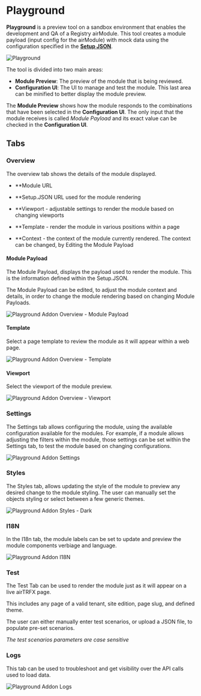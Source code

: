 ---
---


# Playground

<Cards>
  <Card
    title="Try the Playground"
    arrow
    href="https://everymundo.github.io/developer-hub/playground"
  />
</Cards>

**Playground** is a preview tool on a sandbox environment that enables the development and QA of a Registry airModule. This tool creates a module payload (input config for the airModule) with mock data using the configuration specified in the [**Setup JSON**](/learning/setup-file).

![Playground](@/assets/images/learning/playground-cover.png)

The tool is divided into two main areas:

- **Module Preview**: The preview of the module that is being reviewed.
- **Configuration UI**: The UI to manage and test the module. This last area can be minified to better display the module preview.

The **Module Preview** shows how the module responds to the combinations that have been selected in the **Configuration UI**. The only input that the module receives is called _Module Payload_ and its exact value can be checked in the **Configuration UI**.

## Tabs

### Overview

The overview tab shows the details of the module displayed. 

- **Module URL 

- **Setup.JSON URL used for the module rendering

- **Viewport - adjustable settings to render the module based on changing  viewports

- **Template - render the module in various positions within a page

- **Context - the context of the module currently rendered. The context can be changed, by Editing the Module Payload

#### Module Payload

The Module Payload, displays the payload used to render the module. This is the information defined within the Setup.JSON. 

The Module Payload can be edited, to adjust the module context and details, in order to change the module rendering based on changing Module Payloads. 

![Playground Addon Overview - Module Payload](@/assets/images/learning/playground-module-payload.png)

#### Template

Select a page template to review the module as it will appear within a web page. 

![Playground Addon Overview - Template](@/assets/images/learning/playground-sample-page.png)

#### Viewport

Select the viewport of the module preview. 

![Playground Addon Overview - Viewport](@/assets/images/learning/playground-mobile-viewport.png)

### Settings

The Settings tab allows configuring the module, using the available configuration available for the modules. For example, if a module allows adjusting the filters within the module, those settings can be set within the Settings tab, to test the module based on changing configurations. 

![Playground Addon Settings](@/assets/images/learning/playground-addon-settings.png)

### Styles

The Styles tab, allows updating the style of the module to preview any desired change to the module styling. The user can manually set the objects styling or select between a few generic themes.

![Playground Addon Styles - Dark](@/assets/images/learning/playground-addon-styles-dark.png)

### I18N

In the I18n tab, the module labels can be set to update and preview the module components verbiage and language.  

![Playground Addon I18N](@/assets/images/learning/playground-addon-i18n.png)

### Test

The Test Tab can be used to render the module just as it will appear on a live airTRFX page. 

This includes any page of a valid tenant, site edition, page slug, and defined theme. 

The user can either manually enter test scenarios, or upload a JSON file, to populate pre-set scenarios. 

*The test scenarios parameters are case sensitive*

### Logs

This tab can be used to troubleshoot and get visibility over the API calls used to load data. 

![Playground Addon Logs](@/assets/images/learning/playground-addon-logs.png)
